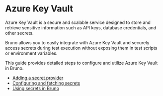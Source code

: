 

# Azure Key Vault<PremiumBadge />

Azure Key Vault is a secure and scalable service designed to store and retrieve sensitive information such as API keys, database credentials, and other secrets. 

Bruno allows you to easily integrate with Azure Key Vault and securely access secrets during test execution without exposing them in test scripts or environment variables. 

This guide provides detailed steps to configure and utilize Azure Key Vault in Bruno.

- [Adding a secret provider](/secrets-management/azure-key-vault/adding-a-secret-provider)
- [Configuring and fetching secrets](/secrets-management/azure-key-vault/configuring-and-fetching-secrets)
- [Using secrets in Bruno](./using-secrets)
